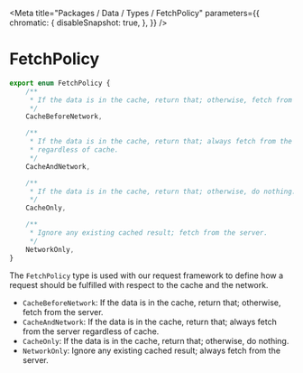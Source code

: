
<Meta
    title="Packages / Data / Types / FetchPolicy"
    parameters={{
        chromatic: {
            disableSnapshot: true,
        },
    }}
/>

# FetchPolicy

```ts
export enum FetchPolicy {
    /**
     * If the data is in the cache, return that; otherwise, fetch from the server.
     */
    CacheBeforeNetwork,

    /**
     * If the data is in the cache, return that; always fetch from the server
     * regardless of cache.
     */
    CacheAndNetwork,

    /**
     * If the data is in the cache, return that; otherwise, do nothing.
     */
    CacheOnly,

    /**
     * Ignore any existing cached result; fetch from the server.
     */
    NetworkOnly,
}
```

The `FetchPolicy` type is used with our request framework to define how a request should be fulfilled with respect to the cache and the network.

-   `CacheBeforeNetwork`: If the data is in the cache, return that; otherwise, fetch from the server.
-   `CacheAndNetwork`: If the data is in the cache, return that; always fetch from the server regardless of cache.
-   `CacheOnly`: If the data is in the cache, return that; otherwise, do nothing.
-   `NetworkOnly`: Ignore any existing cached result; always fetch from the server.
